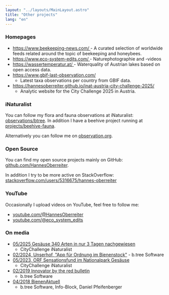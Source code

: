 ```yaml
---
layout: "../layouts/MainLayout.astro"
title: "Other projects"
lang: "en"
---
```



### Homepages

- <a href="https://www.beekeeping-news.com/">
    https://www.beekeeping-news.com/
  </a>
  - A curated selection of worldwide feeds related around the topic of beekeeping
  and honeybees.
- <a href="https://www.eco-system-edits.com/">
    https://www.eco-system-edits.com/
  </a>
  - Naturephotographie and -videos
- <a href="https://wassertemperatur.at/">
    https://wassertemperatur.at/
  </a>
  - Waterquality of Austrian lakes based on open access data.
- <a href="https://www.gbif-last-observation.com/">https://www.gbif-last-observation.com/</a>
  - Latest taxa observations per country from GBIF data.
- <a href="https://hannesoberreiter.github.io/inat-austria-city-challenge-2025/">https://hannesoberreiter.github.io/inat-austria-city-challenge-2025/</a>
  - Analytic website for the City Challenge 2025 in Austria.

### iNaturalist

You can follow my flora and fauna observations at iNaturalist: <a href="https://www.inaturalist.org/observations/btree">observations/btree</a>. In addition I have a beehive project running at <a href="https://www.inaturalist.org/projects/beehive-fauna">projects/beehive-fauna</a>.

<INaturalist client:idle="vue"></INaturalist>

Alternatively you can follow me on <a href="https://observation.org/users/912402/">observation.org</a>.

### Open Source

You can find my open source projects mainly on GitHub: <a href="https://github.com/HannesOberreiter">github.com/HannesOberreiter</a>.

In addition I try to be more active on StackOverflow: <a href="https://stackoverflow.com/users/5316675/hannes-oberreiter">stackoverflow.com/users/5316675/hannes-oberreiter</a>

### YouTube

Occasionally I upload videos on YouTube, feel free to follow me:

- <a href="https://www.youtube.com/@HannesOberreiter">
    youtube.com/@HannesOberreiter
  </a>
- <a href="https://www.youtube.com/@eco_system_edits">
    youtube.com/@eco_system_edits
  </a>

### On media

- [05/2025 Gesäuse 340 Arten in nur 3 Tagen nachgewiesen](https://www.nationalparksaustria.at/de/news-detail-aktuelles/gesaeuse-340-arten-in-nur-3-tagen-nachgewiesen.html)
  - CityChallenge iNaturalist
- [02/2024, Unserhof, "App für Ordnung im Bienenstock"](https://blickinsland.at/wordpress/wp-content/uploads/epaper/114403/#64) - b.tree Software
- [05/2023, ORF Sensationsfund im Nationalpark Gesäuse](https://science.orf.at/stories/3219228/)
  - CityChallenge iNaturalist
- [02/2019 Innovator by the red bulletin](https://issuu.com/redbulletin.com/docs/0219_trbi_at_lowres/77)
  - b.tree Software
- [04/2018 BienenAktuell](/media/2018-03_bienenaktuell.pdf)
  - b.tree Software, Info-Block, Daniel Pfeifenberger

